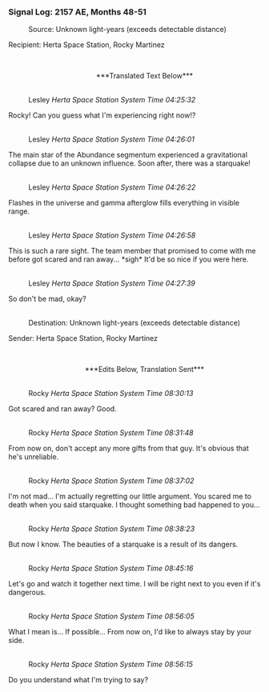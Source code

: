 ===Signal Log: 2157 AE, Months 48-51===
:Source: Unknown light-years (exceeds detectable distance)
:
Recipient: Herta Space Station, Rocky Martinez
:<br /><div align="center">***Translated Text Below***</div>
:<br />Lesley ''Herta Space Station System Time 04:25:32''
:
Rocky! Can you guess what I'm experiencing right now!?
:<br />Lesley ''Herta Space Station System Time 04:26:01''
:
The main star of the Abundance segmentum experienced a gravitational collapse due to an unknown influence. Soon after, there was a starquake!
:<br />Lesley ''Herta Space Station System Time 04:26:22''
:
Flashes in the universe and gamma afterglow fills everything in visible range.
:<br />Lesley ''Herta Space Station System Time 04:26:58''
:
This is such a rare sight. The team member that promised to come with me before got scared and ran away... *sigh* It'd be so nice if you were here.
:<br />Lesley ''Herta Space Station System Time 04:27:39''
:
So don't be mad, okay?
:<br />Destination: Unknown light-years (exceeds detectable distance)
:
Sender: Herta Space Station, Rocky Martinez
:<br /><div align="center">***Edits Below, Translation Sent***</div>
:<br />Rocky ''Herta Space Station System Time 08:30:13''
:
Got scared and ran away? Good.
:<br />Rocky ''Herta Space Station System Time 08:31:48''
:
From now on, don't accept any more gifts from that guy. It's obvious that he's unreliable.
:<br />Rocky ''Herta Space Station System Time 08:37:02''
:
I'm not mad... I'm actually regretting our little argument. You scared me to death when you said starquake. I thought something bad happened to you...
:<br />Rocky ''Herta Space Station System Time 08:38:23''
:
But now I know. The beauties of a starquake is a result of its dangers.
:<br />Rocky ''Herta Space Station System Time 08:45:16''
:
Let's go and watch it together next time. I will be right next to you even if it's dangerous.
:<br />Rocky ''Herta Space Station System Time 08:56:05''
:
What I mean is... If possible... From now on, I'd like to always stay by your side.
:<br />Rocky ''Herta Space Station System Time 08:56:15''
:
Do you understand what I'm trying to say?
